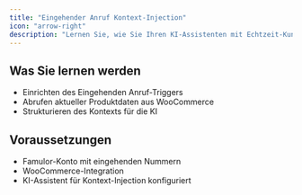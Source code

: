 ```yaml
---
title: "Eingehender Anruf Kontext-Injection"
icon: "arrow-right"
description: "Lernen Sie, wie Sie Ihren KI-Assistenten mit Echtzeit-Kundendaten bereichern"
---
```


## Was Sie lernen werden

- Einrichten des Eingehenden Anruf-Triggers
- Abrufen aktueller Produktdaten aus WooCommerce
- Strukturieren des Kontexts für die KI

## Voraussetzungen

- Famulor-Konto mit eingehenden Nummern
- WooCommerce-Integration
- KI-Assistent für Kontext-Injection konfiguriert 